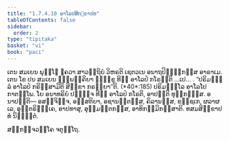 ```yaml
---
title: "1.7.4.10 ອາໂລປສິກ຺ຂາປທ"
tableOfContents: false
sidebar:
  order: 2
type: "tipitaka"
basket: "vi"
book: "paci"
---
```



<DynamicBreadcrumb />

<Division number="616" book="paci">

<Paragraph number="1884" book="paci">
ເຕນ ສມເຍນ ພຸທ຺ໂຘ ຠຄວາ ສາວຕ຺ຖິຍໍ ວິຫຣຕິ ເຊຕວເນ ອນາຖປິຓ຺ຑິກສ຺ສ ອາຣາເມ. ເຕນ ໂຂ ປນ ສມເຍນ ຉພ຺ພຄ຺ຄິຍາ ຠິກ຺ຂູ ທີຆໍ ອາໂລປໍ ກໂຣນ຺ຕິ …ເປ… .
</Paragraph>

<Paragraph number="1885" book="paci">
<Emphasis>“ປຣິມຓ຺ຑລໍ ອາໂລປໍ ກຣິສ຺ສາມີຕິ ສິກ຺ຂາ ກຣຓີຍາ”</Emphasis>ຕິ. (*40*:<Emphasis>185</Emphasis>)
</Paragraph>

<Paragraph number="1886" book="paci">
ປຣິມຓ຺ຑໂລ ອາໂລໂປ ກາຕພ຺ໂພ. ໂຍ ອນາທຣິຍໍ ປຏິຈ຺ຈ ທີຆໍ ອາໂລປໍ ກໂຣຕິ, ອາປຕ຺ຕິ ທຸກ຺ກຏສ຺ສ.
</Paragraph>

<Paragraph number="1887" book="paci">
ອນາປຕ຺ຕິ— ອສຎ຺ຈິຈ຺ຈ, ອສ຺ສຕິຍາ, ອຊານນ຺ຕສ຺ສ, ຄິລານສ຺ສ, ຂຊ຺ຊເກ, ຜລາຜເລ, ອຸຕ຺ຕຣິຠງ຺ເຄ, ອາປທາສຸ, ອຸມ຺ມຕ຺ຕກສ຺ສ, ອາທິກມ຺ມິກສ຺ສາຕິ.

</Paragraph>
</Division>

<Paragraph number="1888" type="center" book="paci">
ທສມສິກ຺ຂາປທໍ ນິຏ຺ຐິຕໍ.

  
ສກ຺ກຈ຺ຈວຄ຺ໂຄ ຈຕຸຕ຺ໂຖ.
</Paragraph>